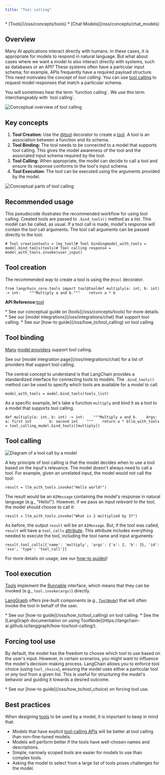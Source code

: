 ```yaml
---
title: "Tool calling"
---
```


<Info>
  * [Tools](/oss/concepts/tools)
  * [Chat Models](/oss/concepts/chat_models)
</Info>

## Overview

Many AI applications interact directly with humans. In these cases, it is appropriate for models to respond in natural language. But what about cases where we want a model to also interact *directly* with systems, such as databases or an API? These systems often have a particular input schema; for example, APIs frequently have a required payload structure. This need motivates the concept of *tool calling*. You can use [tool calling](https://platform.openai.com/oss/guides/function-calling/example-use-cases) to request model responses that match a particular schema.

<Info>
  You will sometimes hear the term `function calling`. We use this term interchangeably with `tool calling`.
</Info>

![Conceptual overview of tool calling](/images/oss/concepts/tool_calling/assets/images/tool_calling_concept-552a73031228ff9144c7d59f26dedbbf.png)

## Key concepts

1. **Tool Creation:** Use the [@tool](https://python.langchain.com/api_reference/core/tools/langchain_core.tools.convert.tool.html) decorator to create a [tool](/oss/concepts/tools). A tool is an association between a function and its schema.
2. **Tool Binding:** The tool needs to be connected to a model that supports tool calling. This gives the model awareness of the tool and the associated input schema required by the tool.
3. **Tool Calling:** When appropriate, the model can decide to call a tool and ensure its response conforms to the tool's input schema.
4. **Tool Execution:** The tool can be executed using the arguments provided by the model.

![Conceptual parts of tool calling](/images/oss/concepts/tool_calling/assets/images/tool_calling_components-bef9d2bcb9d3706c2fe58b57bf8ccb60.png)

## Recommended usage

This pseudocode illustrates the recommended workflow for using tool calling. Created tools are passed to `.bind_tools()` method as a list. This model can be called, as usual. If a tool call is made, model's response will contain the tool call arguments. The tool call arguments can be passed directly to the tool.

```
# Tool creationtools = [my_tool]# Tool bindingmodel_with_tools = model.bind_tools(tools)# Tool calling response = model_with_tools.invoke(user_input)
```

## Tool creation

The recommended way to create a tool is using the `@tool` decorator.

```
from langchain_core.tools import tool@tooldef multiply(a: int, b: int) -> int:    """Multiply a and b."""    return a * b
```

**API Reference:**[tool](https://python.langchain.com/api_reference/core/tools/langchain_core.tools.convert.tool.html)

<Info>
  * See our conceptual guide on [tools](/oss/concepts/tools) for more details.
  * See our [model integrations](/oss/integrations/chat) that support tool calling.
  * See our [how-to guide](/oss/how_to/tool_calling) on tool calling.
</Info>

## Tool binding

[Many](https://platform.openai.com/oss/guides/function-calling) [model providers](https://platform.openai.com/oss/guides/function-calling) support tool calling.

<Check>
  See our [model integration page](/oss/integrations/chat) for a list of providers that support tool calling.
</Check>

The central concept to understand is that LangChain provides a standardized interface for connecting tools to models. The `.bind_tools()` method can be used to specify which tools are available for a model to call.

```
model_with_tools = model.bind_tools(tools_list)
```

As a specific example, let's take a function `multiply` and bind it as a tool to a model that supports tool calling.

```
def multiply(a: int, b: int) -> int:    """Multiply a and b.    Args:        a: first int        b: second int    """    return a * bllm_with_tools = tool_calling_model.bind_tools([multiply])
```

## Tool calling

![Diagram of a tool call by a model](/images/oss/concepts/tool_calling/assets/images/tool_call_example-2348b869f9a5d0d2a45dfbe614c177a4.png)

A key principle of tool calling is that the model decides when to use a tool based on the input's relevance. The model doesn't always need to call a tool. For example, given an unrelated input, the model would not call the tool:

```
result = llm_with_tools.invoke("Hello world!")
```

The result would be an `AIMessage` containing the model's response in natural language (e.g., "Hello!"). However, if we pass an input *relevant to the tool*, the model should choose to call it:

```
result = llm_with_tools.invoke("What is 2 multiplied by 3?")
```

As before, the output `result` will be an `AIMessage`. But, if the tool was called, `result` will have a `tool_calls` [attribute](https://python.langchain.com/api_reference/core/messages/langchain_core.messages.ai.AIMessage.html#langchain_core.messages.ai.AIMessage.tool_calls). This attribute includes everything needed to execute the tool, including the tool name and input arguments:

```
result.tool_calls[{'name': 'multiply', 'args': {'a': 2, 'b': 3}, 'id': 'xxx', 'type': 'tool_call'}]
```

For more details on usage, see our [how-to guides](/oss/how_to/#tools)!

## Tool execution

[Tools](/oss/concepts/tools) implement the [Runnable](/oss/concepts/runnables) interface, which means that they can be invoked (e.g., `tool.invoke(args)`) directly.

[LangGraph](https://langchain-ai.github.io/langgraph/) offers pre-built components (e.g., [`ToolNode`](https://langchain-ai.github.io/langgraph/reference/prebuilt/#langgraph.prebuilt.tool_node.ToolNode)) that will often invoke the tool in behalf of the user.

<Info>
  * See our [how-to guide](/oss/how_to/tool_calling) on tool calling.
  * See the [LangGraph documentation on using ToolNode](https://langchain-ai.github.io/langgraph/how-tos/tool-calling/).
</Info>

## Forcing tool use

By default, the model has the freedom to choose which tool to use based on the user's input. However, in certain scenarios, you might want to influence the model's decision-making process. LangChain allows you to enforce tool choice (using `tool_choice`), ensuring the model uses either a particular tool or *any* tool from a given list. This is useful for structuring the model's behavior and guiding it towards a desired outcome.

<Info>
  * See our [how-to guide](/oss/how_to/tool_choice) on forcing tool use.
</Info>

## Best practices

When designing [tools](/oss/concepts/tools) to be used by a model, it is important to keep in mind that:

* Models that have explicit [tool-calling APIs](/oss/concepts/tool_calling) will be better at tool calling than non-fine-tuned models.
* Models will perform better if the tools have well-chosen names and descriptions.
* Simple, narrowly scoped tools are easier for models to use than complex tools.
* Asking the model to select from a large list of tools poses challenges for the model.
